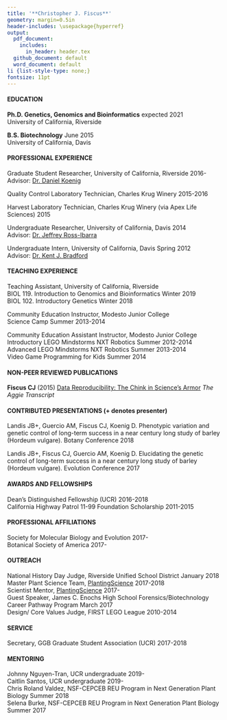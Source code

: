 ```yaml
---
title: '**Christopher J. Fiscus**'
geometry: margin=0.5in
header-includes: \usepackage{hyperref}
output:
  pdf_document:
    includes:
      in_header: header.tex
  github_document: default
  word_document: default
li {list-style-type: none;}
fontsize: 11pt
---
```

\begin{center}
Department of Botany and Plant Sciences, University of California, Riverside\\
900 University Ave Riverside, CA 92521 \\
\faEnvelopeO \quad \href{mailto:cfisc004@ucr.edu}{cfisc004@ucr.edu} • \faTwitter \quad \href{https://twitter.com/cjfiscu}{@cjfiscu} • \faUser \quad \href{https://cjfiscus.github.io/}{website} • \faGithub \quad \href{https://github.com/cjfiscus}{GitHub} • \faLinkedin \quad \href{https://linkedin.com/in/cjfiscus}{LinkedIn}
\end{center}

#### EDUCATION
**Ph.D. Genetics, Genomics and Bioinformatics** \hfill expected 2021  
University of California, Riverside 

**B.S. Biotechnology**  \hfill June 2015  
University of California, Davis 

#### PROFESSIONAL EXPERIENCE
Graduate Student Researcher, University of California, Riverside \hfill 2016-  
Advisor: [Dr. Daniel Koenig](https://iigb.ucr.edu/koenig/)

Quality Control Laboratory Technician, Charles Krug Winery \hfill 2015-2016  

Harvest Laboratory Technician, Charles Krug Winery (via Apex Life Sciences) \hfill 2015 

Undergraduate Researcher, University of California, Davis \hfill 2014  
Advisor: [Dr. Jeffrey Ross-Ibarra](https://biology.ucdavis.edu/people/jeffrey-ross-ibarra)  

Undergraduate Intern, University of California, Davis \hfill Spring 2012  
Advisor: [Dr. Kent J. Bradford](https://www.plantsciences.ucdavis.edu/people/kent-bradford) 

#### TEACHING EXPERIENCE 
Teaching Assistant, University of California, Riverside  
BIOL 119. Introduction to Genomics and Bioinformatics \hfill Winter 2019  
BIOL 102. Introductory Genetics \hfill Winter 2018 

Community Education Instructor, Modesto Junior College   
Science Camp \hfill Summer 2013-2014 

Community Education Assistant Instructor, Modesto Junior College  
Introductory LEGO Mindstorms NXT Robotics \hfill Summer 2012-2014   
Advanced LEGO Mindstorms NXT Robotics \hfill Summer 2013-2014  
Video Game Programming for Kids \hfill Summer 2014  

#### NON-PEER REVIEWED PUBLICATIONS
**Fiscus CJ** (2015) [Data Reproducibility: The Chink in Science's Armor](https://aggietranscript.ucdavis.edu/data-reproducibility-the-chink-in-sciences-armor/) *The Aggie Transcript*  

#### CONTRIBUTED PRESENTATIONS (+ denotes presenter)
Landis JB+, Guercio AM, Fiscus CJ, Koenig D. Phenotypic variation and genetic control of long-term success in a near century long study of barley (Hordeum vulgare). Botany Conference 2018  

Landis JB+, Fiscus CJ, Guercio AM, Koenig D. Elucidating the genetic control of long-term success in a near century long study of barley (Hordeum vulgare). Evolution Conference 2017

#### AWARDS AND FELLOWSHIPS
Dean's Distinguished Fellowship (UCR) \hfill 2016-2018  
California Highway Patrol 11-99 Foundation Scholarship \hfill 2011-2015

#### PROFESSIONAL AFFILIATIONS
Society for Molecular Biology and Evolution \hfill 2017-  
Botanical Society of America \hfill 2017-

#### OUTREACH
National History Day Judge, Riverside Unified School District \hfill January 2018   
Master Plant Science Team, [PlantingScience](https://www.plantingscience.org/) \hfill 2017-2018    
Scientist Mentor, [PlantingScience](https://www.plantingscience.org/) \hfill 2017-  
Guest Speaker, James C. Enochs High School Forensics/Biotechnology Career Pathway Program \hfill March 2017  
Design/ Core Values Judge, FIRST LEGO League \hfill 2010-2014  

#### SERVICE
Secretary, GGB Graduate Student Association (UCR) \hfill 2017-2018

#### MENTORING
Johnny Nguyen-Tran, UCR undergraduate \hfill 2019-    
Caitlin Santos, UCR undergraduate \hfill 2019-  
Chris Roland Valdez, NSF-CEPCEB REU Program in Next Generation Plant Biology \hfill Summer 2018  
Selena Burke, NSF-CEPCEB REU Program in Next Generation Plant Biology \hfill Summer 2017  
